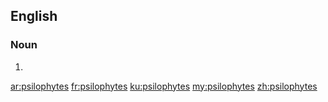 ==English==

===Noun===
{{head|en}}

# {{plural of|psilophyte}}

[[ar:psilophytes]]
[[fr:psilophytes]]
[[ku:psilophytes]]
[[my:psilophytes]]
[[zh:psilophytes]]